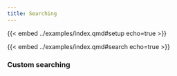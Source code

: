 ```yaml
---
title: Searching
---
```


{{< embed ../examples/index.qmd#setup echo=true >}}

{{< embed ../examples/index.qmd#search echo=true >}}

### Custom searching